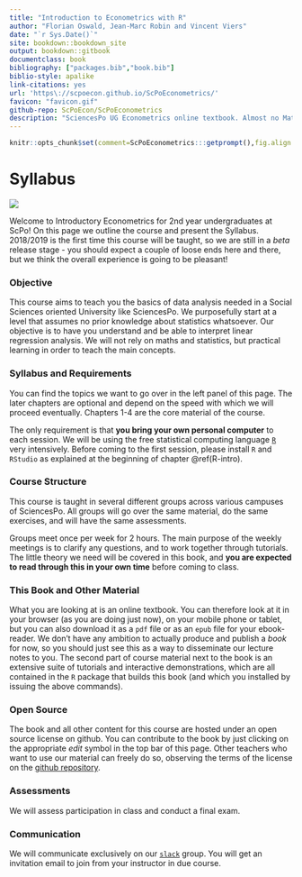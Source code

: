 ```yaml
--- 
title: "Introduction to Econometrics with R"
author: "Florian Oswald, Jean-Marc Robin and Vincent Viers"
date: "`r Sys.Date()`"
site: bookdown::bookdown_site
output: bookdown::gitbook
documentclass: book
bibliography: ["packages.bib","book.bib"]
biblio-style: apalike
link-citations: yes
url: 'https\://scpoecon.github.io/ScPoEconometrics/'
favicon: "favicon.gif"
github-repo: ScPoEcon/ScPoEconometrics
description: "SciencesPo UG Econometrics online textbook. Almost no Maths."
---
```


```r
knitr::opts_chunk$set(comment=ScPoEconometrics:::getprompt(),fig.align = 'center')
```


# Syllabus {-}

![](ScPo.jpg)

Welcome to Introductory Econometrics for 2nd year undergraduates at ScPo! On this page we outline the course and present the Syllabus. 2018/2019 is the first time this course will be taught, so we are still in a *beta* release stage - you should expect a couple of loose ends here and there, but we think the overall experience is going to be pleasant!

### Objective {-}

This course aims to teach you the basics of data analysis needed in a Social Sciences oriented University like SciencesPo. We purposefully start at a level that assumes no prior knowledge about statistics whatsoever. Our objective is to have you understand and be able to interpret linear regression analysis. We will not rely on maths and statistics, but practical learning in order to teach the main concepts.

### Syllabus and Requirements {-}

You can find the topics we want to go over in the left panel of this page. The later chapters are optional and depend on the speed with which we will proceed eventually. Chapters 1-4 are the core material of the course.

The only requirement is that **you bring your own personal computer** to each session. We will be using the free statistical computing language [`R`](https://www.r-project.org) very intensively. Before coming to the first session, please install `R` and `RStudio` as explained at the beginning of chapter \@ref(R-intro). 


### Course Structure {-}

This course is taught in several different groups across various campuses of SciencesPo. All groups will go over the same material, do the same exercises, and will have the same assessments.

Groups meet once per week for 2 hours. The main purpose of the weekly meetings is to clarify any questions, and to work together through tutorials. The little theory we need will be covered in this book, and **you are expected to read through this in your own time** before coming to class. 

### This Book and Other Material {-}

What you are looking at is an online textbook. You can therefore look at it in your browser (as you are doing just now), on your mobile phone or tablet, but you can also download it as a `pdf` file or as an `epub` file for your ebook-reader. We don't have any ambition to actually produce and publish a *book* for now, so you should just see this as a way to disseminate our lecture notes to you. 
The second part of course material next to the book is an extensive suite of tutorials and interactive demonstrations, which are all contained in the `R` package that builds this book (and which you installed by issuing the above commands). 


### Open Source {-}

The book and all other content for this course are hosted under an open source license on github. You can contribute to the book by just clicking on the appropriate *edit* symbol in the top bar of this page. Other teachers who want to use our material can freely do so, observing the terms of the license on the [github repository](https://github.com/ScPoEcon/ScPoEconometrics).

### Assessments {-}

We will assess participation in class and conduct a final exam.


### Communication {-}

We will communicate exclusively on our [`slack`](https://scpomtrics.slack.com) group. You will get an invitation email to join from your instructor in due course.





